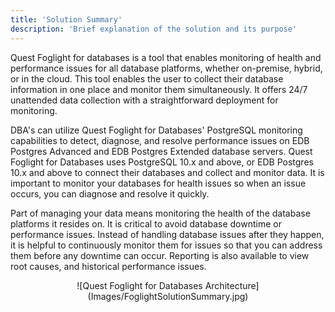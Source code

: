 ```yaml
---
title: 'Solution Summary'
description: 'Brief explanation of the solution and its purpose'
---
```

Quest Foglight for databases is a tool that enables monitoring of health and performance issues for all database platforms, whether on-premise, hybrid, or in the cloud.  This tool enables the user to collect their database information in one place and monitor them simultaneously. It offers 24/7 unattended data collection with a straightforward deployment for monitoring.

DBA's can utilize Quest Foglight for Databases' PostgreSQL monitoring capabilities to detect, diagnose, and resolve performance issues on EDB Postgres Advanced and EDB Postgres Extended database servers.  Quest Foglight for Databases uses PostgreSQL 10.x and above, or EDB Postgres 10.x and above to connect their databases and collect and monitor data.  It is important to monitor your databases for health issues so when an issue occurs, you can diagnose and resolve it quickly.

Part of managing your data means monitoring the health of the database platforms it resides on.  It is critical to avoid database downtime or performance issues.  Instead of handling database issues after they happen, it is helpful to continuously monitor them for issues so that you can address them before any downtime can occur.  Reporting is also available to view root causes, and historical performance issues.


<p align="center">
  ![Quest Foglight for Databases Architecture](Images/FoglightSolutionSummary.jpg)
</p>
